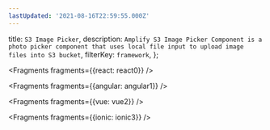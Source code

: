 ```yaml
---
lastUpdated: '2021-08-16T22:59:55.000Z'
---
```

  title: `S3 Image Picker`,
  description: `Amplify S3 Image Picker Component is a photo picker component that uses local file input to upload image files into S3 bucket`,
  filterKey: `framework`,
};


<Fragments fragments={{react: react0}} />


<Fragments fragments={{angular: angular1}} />


<Fragments fragments={{vue: vue2}} />


<Fragments fragments={{ionic: ionic3}} />
